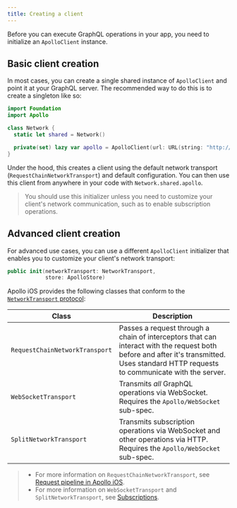 ```yaml
---
title: Creating a client
---
```


Before you can execute GraphQL operations in your app, you need to initialize an `ApolloClient` instance.

## Basic client creation

In most cases, you can create a single shared instance of `ApolloClient` and point it at your GraphQL server. The recommended way to do this is to create a singleton like so:

```swift
import Foundation
import Apollo

class Network {
  static let shared = Network()

  private(set) lazy var apollo = ApolloClient(url: URL(string: "http://localhost:4000/graphql")!)
}
```

Under the hood, this creates a client using the default network transport (`RequestChainNetworkTransport`) and default configuration. You can then use this client from anywhere in your code with `Network.shared.apollo`.

> You should use this initializer unless you need to customize your client's network communication, such as to enable subscription operations.

## Advanced client creation

For advanced use cases, you can use a different `ApolloClient` initializer that enables you to customize your client's network transport:

```swift
public init(networkTransport: NetworkTransport,
            store: ApolloStore)
```

Apollo iOS provides the following classes that conform to the [`NetworkTransport` protocol](https://github.com/apollographql/apollo-ios/blob/main/Sources/Apollo/NetworkTransport.swift):

| Class | Description |
|-------|-------------|
| `RequestChainNetworkTransport` | Passes a request through a chain of interceptors that can interact with the request both before and after it's transmitted. Uses standard HTTP requests to communicate with the server. |
| `WebSocketTransport` | Transmits _all_ GraphQL operations via WebSocket. Requires the `Apollo/WebSocket` sub-spec. |
| `SplitNetworkTransport` | Transmits subscription operations via WebSocket and other operations via HTTP. Requires the `Apollo/WebSocket` sub-spec. |

> * For more information on `RequestChainNetworkTransport`, see [Request pipeline in Apollo iOS](./request-pipeline/).
> * For more information on `WebSocketTransport` and `SplitNetworkTransport`, see [Subscriptions](./subscriptions/).
